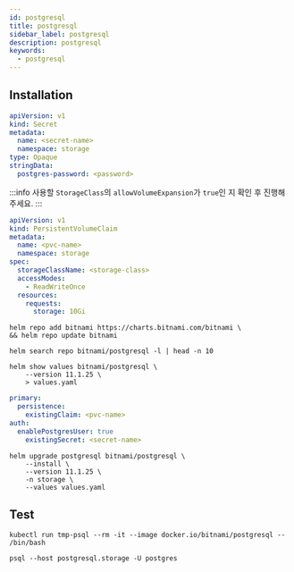 ```yaml
---
id: postgresql
title: postgresql
sidebar_label: postgresql
description: postgresql
keywords:
  - postgresql
---
```


## Installation

```yaml
apiVersion: v1
kind: Secret
metadata:
  name: <secret-name>
  namespace: storage
type: Opaque
stringData:
  postgres-password: <password>
```

:::info
사용할 `StorageClass`의 `allowVolumeExpansion`가 `true`인 지 확인 후 진행해주세요.
:::

```yaml
apiVersion: v1
kind: PersistentVolumeClaim
metadata:
  name: <pvc-name>
  namespace: storage
spec:
  storageClassName: <storage-class>
  accessModes:
    - ReadWriteOnce
  resources:
    requests:
      storage: 10Gi
```

```shell
helm repo add bitnami https://charts.bitnami.com/bitnami \
&& helm repo update bitnami
```

```shell
helm search repo bitnami/postgresql -l | head -n 10
```

```shell
helm show values bitnami/postgresql \
    --version 11.1.25 \
    > values.yaml
```

```yaml
primary:
  persistence:
    existingClaim: <pvc-name>
auth:
  enablePostgresUser: true
    existingSecret: <secret-name>
```

```shell
helm upgrade postgresql bitnami/postgresql \
    --install \
    --version 11.1.25 \
    -n storage \
    --values values.yaml
```

## Test

```shell
kubectl run tmp-psql --rm -it --image docker.io/bitnami/postgresql -- /bin/bash
```

```shell
psql --host postgresql.storage -U postgres
```
